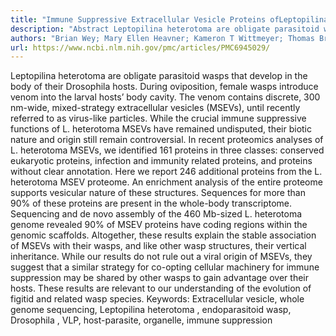 ```yaml
---
title: "Immune Suppressive Extracellular Vesicle Proteins ofLeptopilina heterotomaAre Encoded in the Wasp Genome"
description: "Abstract Leptopilina heterotoma are obligate parasitoid wasps that develop in the body of their Drosophila hosts. During oviposition, female wasps introduce venom into the larval hosts’ body cavity. T..."
authors: "Brian Wey; Mary Ellen Heavner; Kameron T Wittmeyer; Thomas Briese; Keith R Hopper; Shubha Govind"
url: https://www.ncbi.nlm.nih.gov/pmc/articles/PMC6945029/
---
```


Leptopilina heterotoma are obligate parasitoid wasps that develop in the body of their Drosophila hosts. During oviposition, female wasps introduce venom into the larval hosts’ body cavity. The venom contains discrete, 300 nm-wide, mixed-strategy extracellular vesicles (MSEVs), until recently referred to as virus-like particles. While the crucial immune suppressive functions of L. heterotoma MSEVs have remained undisputed, their biotic nature and origin still remain controversial. In recent proteomics analyses of L. heterotoma MSEVs, we identified 161 proteins in three classes: conserved eukaryotic proteins, infection and immunity related proteins, and proteins without clear annotation. Here we report 246 additional proteins from the L. heterotoma MSEV proteome. An enrichment analysis of the entire proteome supports vesicular nature of these structures. Sequences for more than 90% of these proteins are present in the whole-body transcriptome. Sequencing and de novo assembly of the 460 Mb-sized L. heterotoma genome revealed 90% of MSEV proteins have coding regions within the genomic scaffolds. Altogether, these results explain the stable association of MSEVs with their wasps, and like other wasp structures, their vertical inheritance. While our results do not rule out a viral origin of MSEVs, they suggest that a similar strategy for co-opting cellular machinery for immune suppression may be shared by other wasps to gain advantage over their hosts. These results are relevant to our understanding of the evolution of figitid and related wasp species. Keywords: Extracellular vesicle, whole genome sequencing, Leptopilina heterotoma , endoparasitoid wasp, Drosophila , VLP, host-parasite, organelle, immune suppression
